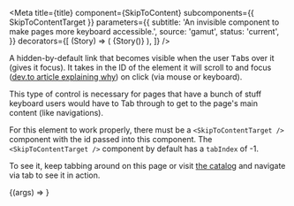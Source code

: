 
<Meta
  title={title}
  component={SkipToContent}
  subcomponents={{ SkipToContentTarget }}
  parameters={{
    subtitle: 'An invisible component to make pages more keyboard accessible.',
    source: 'gamut',
    status: 'current',
  }}
  decorators={[
    (Story) => (
      <Box position="relative" minHeight="200px">
        {Story()}
      </Box>
    ),
  ]}
/>

A hidden-by-default link that becomes visible when the user <kbd>Tab</kbd>s over it (gives it focus).
It takes in the ID of the element it will scroll to and focus ([dev.to article explaining why](https://dev.to/robdodson/managing-focus-64l)) on click (via mouse or keyboard).

This type of control is necessary for pages that have a bunch of stuff keyboard users would have to Tab through to get
to the page's main content (like navigations).

For this element to work properly, there must be a `<SkipToContentTarget />` component with the id passed into this component. The `<SkipToContentTarget />` component by default has a `tabIndex` of -1.

To see it, keep tabbing around on this page or visit [the catalog](https://www.codecademy.com/catalog/language/javascript) and navigate via tab to see it in action.

<Canvas>
  <Story name="SkipToContent">
    {(args) => <SkipToContent contentId="example" />}
  </Story>
</Canvas>

<Props story="SkipToContent" />
